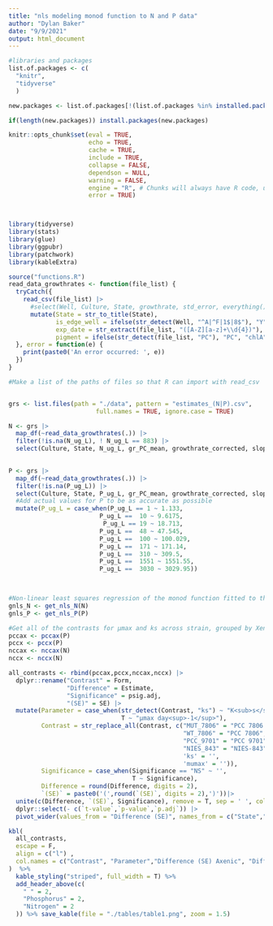 ```yaml
---
title: "nls modeling monod function to N and P data"
author: "Dylan Baker"
date: "9/9/2021"
output: html_document
---
```


```r
#libraries and packages
list.of.packages <- c(
  "knitr",
  "tidyverse"
  ) 

new.packages <- list.of.packages[!(list.of.packages %in% installed.packages()[,"Package"])] 

if(length(new.packages)) install.packages(new.packages)

knitr::opts_chunk$set(eval = TRUE, 
                      echo = TRUE, 
                      cache = TRUE,
                      include = TRUE,
                      collapse = FALSE,
                      dependson = NULL,
                      warning = FALSE,
                      engine = "R", # Chunks will always have R code, unless noted
                      error = TRUE)



library(tidyverse)
library(stats)
library(glue)
library(ggpubr)
library(patchwork)
library(kableExtra)

source("functions.R")
read_data_growthrates <- function(file_list) {
  tryCatch({
    read_csv(file_list) |>
      #select(Well, Culture, State, growthrate, std_error, everything()) %>%
      mutate(State = str_to_title(State),
             is_edge_well = ifelse(str_detect(Well, "^A|^F|1$|8$"), "Y", "N"),
             exp_date = str_extract(file_list, "([A-Z][a-z]+\\d{4})"),
             pigment = ifelse(str_detect(file_list, "PC"), "PC", "chlA"))
  }, error = function(e) {
    print(paste0('An error occurred: ', e))
  })
}
```

```r
#Make a list of the paths of files so that R can import with read_csv


grs <- list.files(path = "./data", pattern = "estimates_(N|P).csv",
                        full.names = TRUE, ignore.case = TRUE)

N <- grs |> 
  map_df(~read_data_growthrates(.)) |>
  filter(!is.na(N_ug_L), ! N_ug_L == 883) |>
  select(Culture, State, N_ug_L, gr_PC_mean, growthrate_corrected, slope,p.value)
  

P <- grs |>
  map_df(~read_data_growthrates(.)) |>
  filter(!is.na(P_ug_L)) |>
  select(Culture, State, P_ug_L, gr_PC_mean, growthrate_corrected, slope, p.value) |>
  #Add actual values for P to be as accurate as possible
  mutate(P_ug_L = case_when(P_ug_L == 1 ~ 1.133,
                         P_ug_L ==  10 ~ 9.6175,
                          P_ug_L == 19 ~ 18.713,
                         P_ug_L ==  48 ~ 47.545,
                         P_ug_L ==  100 ~ 100.029,
                         P_ug_L ==  171 ~ 171.14,
                         P_ug_L ==  310 ~ 309.5,
                         P_ug_L ==  1551 ~ 1551.55,
                         P_ug_L ==  3030 ~ 3029.95))
  



```

```r
#Non-linear least squares regression of the monod function fitted to the Nitrogen and Phosphorus experimental datapoints. See functions.R for full implementation
gnls_N <- get_nls_N(N)
gnls_P <- get_nls_P(P)

#Get all of the contrasts for μmax and ks across strain, grouped by Xenic or Axenic status
pccax <- pccax(P)
pccx <- pccx(P)
nccax <- nccax(N)
nccx <- nccx(N)

all_contrasts <- rbind(pccax,pccx,nccax,nccx) |>
  dplyr::rename("Contrast" = Form,
                "Difference" = Estimate,
                "Significance" = psig.adj,
                "(SE)" = SE) |>
  mutate(Parameter = case_when(str_detect(Contrast, "ks") ~ "K<sub>s</sub> μg•L<sup>-1</sup>",
                               T ~ "μmax day<sup>-1</sup>"),
         Contrast = str_replace_all(Contrast, c("MUT_7806" = "PCC 7806 ΔmcyB",
                                                "WT_7806" = "PCC 7806",
                                                "PCC_9701" = "PCC 9701",
                                                "NIES_843" = "NIES-843",
                                                'ks' = '',
                                                'mumax' = '')),
         Significance = case_when(Significance == "NS" ~ '',
                                  T ~ Significance),
         Difference = round(Difference, digits = 2),
         `(SE)` = paste0('(',round(`(SE)`, digits = 2),')'))|>
  unite(c(Difference, `(SE)`, Significance), remove = T, sep = ' ', col = "Difference (SE)" ) |>
  dplyr::select(- c(`t-value`,`p-value`,`p.adj`)) |>
  pivot_wider(values_from = "Difference (SE)", names_from = c("State","Element"))

kbl(
  all_contrasts,
  escape = F,
  align = c("l") ,
  col.names = c("Contrast", "Parameter","Difference (SE) Axenic", "Difference (SE) Xenic", "Difference (SE) Axenic", "Difference (SE) Xenic")
)  %>%
  kable_styling("striped", full_width = T) %>%
  add_header_above(c(
    " " = 2,
    "Phosphorus" = 2,
    "Nitrogen" = 2
  )) %>% save_kable(file = "./tables/table1.png", zoom = 1.5)

```

